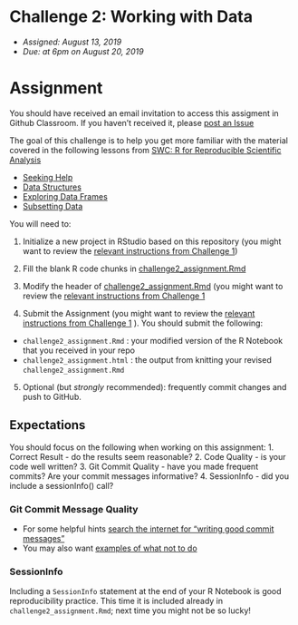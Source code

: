 
# Challenge 2: Working with Data
- *Assigned: August 13, 2019*
- *Due: at 6pm on August 20, 2019*

# Assignment
You should have received an email invitation to access this assigment in Github Classroom.  If you haven't received it, please [post an Issue](https://github.com/ibiem-master/community)

The goal of this challenge is to help you get more familiar with the material covered in the following lessons from [SWC: R for Reproducible Scientific Analysis](http://swcarpentry.github.io/r-novice-gapminder/)

- [Seeking Help](http://swcarpentry.github.io/r-novice-gapminder/03-seeking-help/)
- [Data Structures](http://swcarpentry.github.io/r-novice-gapminder/04-data-structures-part1/)
- [Exploring Data Frames](http://swcarpentry.github.io/r-novice-gapminder/05-data-structures-part2/)
- [Subsetting Data](http://swcarpentry.github.io/r-novice-gapminder/06-data-subsetting/)

You will need to:

1. Initialize a new project in RStudio based on this repository (you might want to review the [relevant instructions from Challenge 1](https://github.com/ibiem-master/challenge_1/blob/master/README.md#initialize-a-new-project))

2. Fill the blank R code chunks in [challenge2_assignment.Rmd](challenge2_assignment.Rmd)

3. Modify the header of [challenge2_assignment.Rmd](challenge2_assignment.Rmd) (you might want to review the [relevant instructions from Challenge 1](https://github.com/ibiem-master/challenge_1/blob/master/README.md#modify-the-header)

4. Submit the Assignment (you might want to review the [relevant instructions from Challenge 1](https://github.com/ibiem-master/challenge_1/blob/master/README.md#submitting-the-assignment) ).  You should submit the following:
  - `challenge2_assignment.Rmd` : your modified version of the R Notebook that you received in your repo
  - `challenge2_assignment.html` : the output from knitting your revised `challenge2_assignment.Rmd`

5. Optional (but *strongly* recommended): frequently commit changes and push to GitHub.


## Expectations
You should focus on the following when working on this assignment:
  1. Correct Result - do the results seem reasonable?
  2. Code Quality - is your code well written?
  3. Git Commit Quality - have you made frequent commits? Are your commit messages informative?
  4. SessionInfo - did you include a sessionInfo() call?


### Git Commit Message Quality
  - For some helpful hints [search the internet for "writing good commit messages"](https://duckduckgo.com/?q=writing+good+commit+messages)
  - You may also want [examples of what not to do](https://xkcd.com/1296/)

### SessionInfo
Including a `SessionInfo` statement at the end of your R Notebook is good reproducibility practice.  This time it is included already in `challenge2_assignment.Rmd`; next time you might not be so lucky! 


